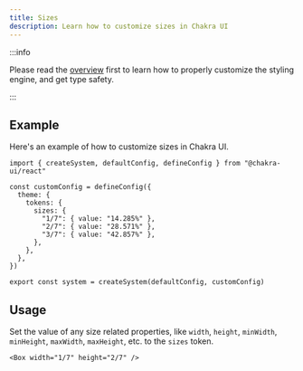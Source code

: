 ```yaml
---
title: Sizes
description: Learn how to customize sizes in Chakra UI
---
```


:::info

Please read the [overview](/docs/theming/customization/overview) first to learn
how to properly customize the styling engine, and get type safety.

:::

## Example

Here's an example of how to customize sizes in Chakra UI.

```tsx title="theme.ts"
import { createSystem, defaultConfig, defineConfig } from "@chakra-ui/react"

const customConfig = defineConfig({
  theme: {
    tokens: {
      sizes: {
        "1/7": { value: "14.285%" },
        "2/7": { value: "28.571%" },
        "3/7": { value: "42.857%" },
      },
    },
  },
})

export const system = createSystem(defaultConfig, customConfig)
```

## Usage

Set the value of any size related properties, like `width`, `height`,
`minWidth`, `minHeight`, `maxWidth`, `maxHeight`, etc. to the `sizes` token.

```tsx
<Box width="1/7" height="2/7" />
```
